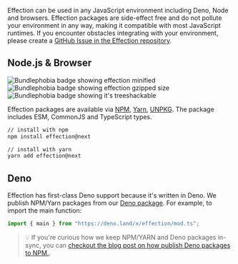 Effection can be used in any JavaScript environment including Deno, Node and browsers. Effection packages are side-effect free and do not pollute your environment in any way, making it compatible with most JavaScript runtimes.
If you encounter obstacles integrating with your environment, please create a [GitHub Issue in the Effection repository](https://github.com/thefrontside/effection/issues/new).

## Node.js & Browser

<p class="inline-flex space-x-2 my-0">
  <img class="my-0" src="https://badgen.net/bundlephobia/min/effection" alt="Bundlephobia badge showing effection minified" />
  <img class="my-0" src="https://badgen.net/bundlephobia/minzip/effection" alt="Bundlephobia badge showing effection gzipped size" />
  <img class="my-0" src="https://badgen.net/bundlephobia/tree-shaking/effection" alt="Bundlephobia badge showing it's treeshackable" />
</p>

Effection packages are available via [NPM][npm], [Yarn][yarn], [UNPKG][unpkg]. The package includes ESM, CommonJS and TypeScript types.

```bash
// install with npm
npm install effection@next

// install with yarn
yarn add effection@next
```

## Deno

Effection has first-class Deno support because it's written in Deno. We publish NPM/Yarn packages from our [Deno package](https://deno.land/x/effection). For example, to import the main function:

```ts
import { main } from "https://deno.land/x/effection/mod.ts";
```

> 💡 If you're curious how we keep NPM/YARN and Deno packages in-sync, you can [checkout the blog post on how publish Deno packages to NPM.][deno-npm-publish].

[deno-npm-publish]: https://frontside.com/blog/2023-04-27-deno-is-the-easiest-way-to-author-npm-packages/
[unpkg]: https://unpkg.com/effection
[yarn]: https://yarnpkg.com/package?q=effection&name=effection
[npm]: https://www.npmjs.com/package/effection
[bundlephobia]: https://bundlephobia.com/package/effection